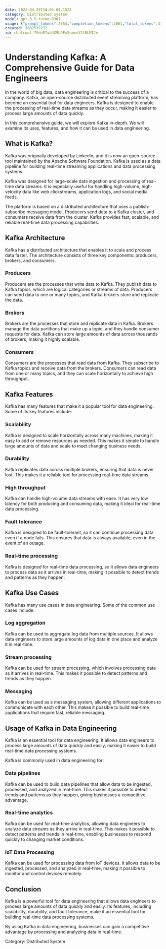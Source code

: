 ```yaml
---
date: 2023-04-26T18:05:04.152Z
category: Distributed System
model: gpt-3.5-turbo-0301
usage: {"prompt_tokens":2054,"completion_tokens":1061,"total_tokens":3115}
created: 1682532272
id: chatcmpl-79dnEIvbUX9b9Fx5cmmvY2tBLMIJe
---
```


# Understanding Kafka: A Comprehensive Guide for Data Engineers

In the world of big data, data engineering is critical to the success of a company. Kafka, an open-source distributed event streaming platform, has become an essential tool for data engineers. Kafka is designed to enable the processing of real-time data streams as they occur, making it easier to process large amounts of data quickly.

In this comprehensive guide, we will explore Kafka in-depth. We will examine its uses, features, and how it can be used in data engineering.

## What is Kafka?

Kafka was originally developed by LinkedIn, and it is now an open-source tool maintained by the Apache Software Foundation. Kafka is used as a data pipeline for building real-time streaming applications and data processing systems.

Kafka was designed for large-scale data ingestion and processing of real-time data streams. It is especially useful for handling high-volume, high-velocity data like web clickstreams, application logs, and social media feeds.

The platform is based on a distributed architecture that uses a publish-subscribe messaging model. Producers send data to a Kafka cluster, and consumers receive data from the cluster. Kafka provides fast, scalable, and reliable real-time data processing capabilities.

## Kafka Architecture

Kafka has a distributed architecture that enables it to scale and process data faster. The architecture consists of three key components: producers, brokers, and consumers.

### Producers

Producers are the processes that write data to Kafka. They publish data to Kafka topics, which are logical categories or streams of data. Producers can send data to one or many topics, and Kafka brokers store and replicate the data.

### Brokers

Brokers are the processes that store and replicate data in Kafka. Brokers manage the data partitions that make up a topic, and they handle consumer requests for data. Kafka can store large amounts of data across thousands of brokers, making it highly scalable.

### Consumers

Consumers are the processes that read data from Kafka. They subscribe to Kafka topics and receive data from the brokers. Consumers can read data from one or many topics, and they can scale horizontally to achieve high throughput.

## Kafka Features

Kafka has many features that make it a popular tool for data engineering. Some of its key features include:

### Scalability

Kafka is designed to scale horizontally across many machines, making it easy to add or remove resources as needed. This makes it simple to handle large amounts of data and scale to meet changing business needs.

### Durability

Kafka replicates data across multiple brokers, ensuring that data is never lost. This makes it a reliable tool for processing real-time data streams.

### High throughput

Kafka can handle high-volume data streams with ease. It has very low latency for both producing and consuming data, making it ideal for real-time data processing.

### Fault tolerance

Kafka is designed to be fault-tolerant, so it can continue processing data even if a node fails. This ensures that data is always available, even in the event of an outage.

### Real-time processing

Kafka is designed for real-time data processing, so it allows data engineers to process data as it arrives in real-time, making it possible to detect trends and patterns as they happen.

## Kafka Use Cases

Kafka has many use cases in data engineering. Some of the common use cases include:

### Log aggregation

Kafka can be used to aggregate log data from multiple sources. It allows data engineers to store large amounts of log data in one place and analyze it in real-time.

### Stream processing

Kafka can be used for stream processing, which involves processing data as it arrives in real-time. This makes it possible to detect patterns and trends as they happen.

### Messaging

Kafka can be used as a messaging system, allowing different applications to communicate with each other. This makes it possible to build real-time applications that require fast, reliable messaging.

## Usage of Kafka in Data Engineering

Kafka is an essential tool for data engineering. It allows data engineers to process large amounts of data quickly and easily, making it easier to build real-time data processing systems.

Kafka is commonly used in data engineering for:

### Data pipelines

Kafka can be used to build data pipelines that allow data to be ingested, processed, and analyzed in real-time. This makes it possible to detect trends and patterns as they happen, giving businesses a competitive advantage.

### Real-time analytics

Kafka can be used for real-time analytics, allowing data engineers to analyze data streams as they arrive in real-time. This makes it possible to detect patterns and trends in real-time, enabling businesses to respond quickly to changing market conditions.

### IoT Data Processing

Kafka can be used for processing data from IoT devices. It allows data to be ingested, processed, and analyzed in real-time, making it possible to monitor and control devices remotely.

## Conclusion

Kafka is a powerful tool for data engineering that allows data engineers to process large amounts of data quickly and easily. Its features, including scalability, durability, and fault tolerance, make it an essential tool for building real-time data processing systems.

By using Kafka in data engineering, businesses can gain a competitive advantage by processing and analyzing data in real-time.

Category: Distributed System